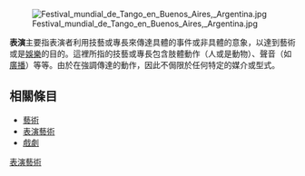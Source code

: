 {{unreferenced|time=2019-10-18T18:38:33+00:00}}
{{redirect|演出|日本類似副導演的職位|動畫術語列表#演出}}
{{Portal|name=藝術|image=Crainquebille, Putois, Riquet - Illuminated Initial - A.png|size=35}}

[[File:Festival_mundial_de_Tango_en_Buenos_Aires,_Argentina.jpg|right]]

'''表演'''主要指表演者利用技藝或專長來傳達具體的事件或非具體的意象，以達到藝術或是[[娛樂|娛樂]]的目的。這裡所指的技藝或專長包含肢體動作（人或是動物）、聲音（如[[廣播_(大眾媒體)|廣播]]）等等。由於在強調傳達的動作，因此不侷限於任何特定的媒介或型式。

== 相關條目 ==
*[[藝術|藝術]]
*[[表演藝術|表演藝術]]
*[[戲劇|戲劇]]

{{art-stub}}

[[Category:表演藝術|]]